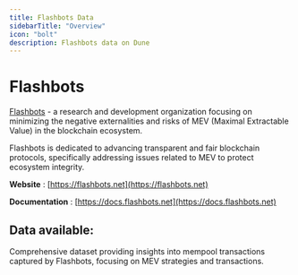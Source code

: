 ```yaml
---
title: Flashbots Data
sidebarTitle: "Overview"
icon: "bolt"
description: Flashbots data on Dune
---
```


# Flashbots
[Flashbots](https://flashbots.net) - a research and development organization focusing on minimizing the negative externalities and risks of MEV (Maximal Extractable Value) in the blockchain ecosystem.

Flashbots is dedicated to advancing transparent and fair blockchain protocols, specifically addressing issues related to MEV to protect ecosystem integrity.

**Website** : [https://flashbots.net](https://flashbots.net)

**Documentation** : [https://docs.flashbots.net](https://docs.flashbots.net)

## Data available:

<CardGroup cols={1}>
  <Card title="Mempool Dumpster Dataset" icon="database" href="/data-catalog/community/flashbots/mempool-dumpster">
    Comprehensive dataset providing insights into mempool transactions captured by Flashbots, focusing on MEV strategies and transactions.
  </Card>
</CardGroup>
